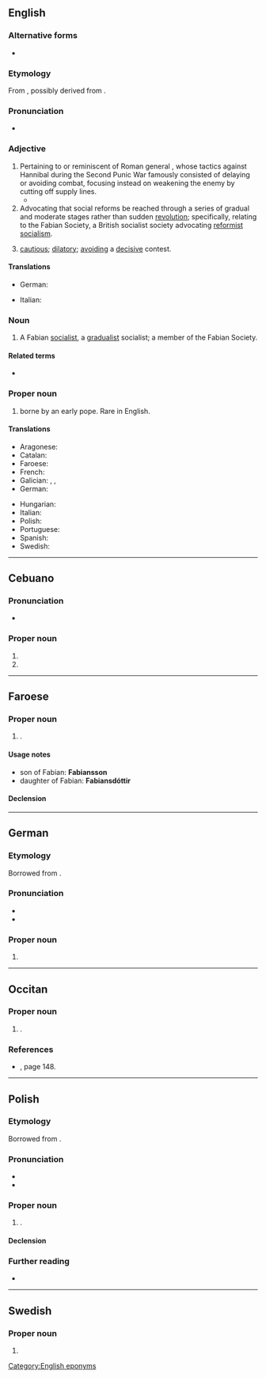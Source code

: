 {{also|fabian|Fabián}}
==English==

===Alternative forms===
*{{l|en|fabian}}

===Etymology===
From {{der|en|la|Fabianus||belonging to Fabius}}, possibly derived from {{m|la|faba||bean}}.

===Pronunciation===
* {{IPA|en|/ˈfeɪbi.ən/}}

===Adjective===
{{en-adj}}

# Pertaining to or reminiscent of Roman general {{w|Fabius Maximus}}, whose tactics against Hannibal during the Second Punic War famously consisted of delaying or avoiding combat, focusing instead on weakening the enemy by cutting off supply lines.
#* {{quote-book|en|year=1988|author=James McPherson|title=Battle Cry of Freedom|publisher=Oxford|year_published=2004|page=745|passage=Hood complained behind his commander's back to Richmond of Johnston's '''Fabian''' strategy.}}
# Advocating that social reforms be reached through a series of gradual and moderate stages rather than sudden [[revolution]]; specifically, relating to the Fabian Society, a British socialist society advocating [[reformist]] [[socialism]].
# {{lb|en|by extension}} [[cautious]]; [[dilatory]]; [[avoiding]] a [[decisive]] contest.

====Translations====
{{trans-top|all senses}}
* German: {{t+|de|fabisch}}
{{trans-mid}}
* Italian: {{t|it|fabiano}}
{{trans-bottom}}

===Noun===
{{en-noun}}

# A Fabian [[socialist]], a [[gradualist]] socialist; a member of the Fabian Society.
#: {{syn|en|gradualist|reformist|social democrat}}

====Related terms====
* {{l|en|Fabianism}}

===Proper noun===
{{en-proper noun}}

# {{given name|en|male|from=Latin}} borne by an early pope. Rare in English.

====Translations====
{{trans-top|male given name}}
* Aragonese: {{t|an|Fabián|m}}
* Catalan: {{t|ca|Fabià}}
* Faroese: {{t|fo|Fabian|m}}
* French: {{t+|fr|Fabien}}
* Galician: {{t+|gl|Fabián}}, {{t+|gl|Fabiano}}, {{t+|gl|Fabio}}
* German: {{t+|de|Fabian}}
{{trans-mid}}
* Hungarian: {{t+|hu|Fábián}}
* Italian: {{t+|it|Fabiano}}
* Polish: {{t+|pl|Fabian|m-pr}}
* Portuguese: {{t+|pt|Fabiano}}
* Spanish: {{t+|es|Fabián}}
* Swedish: {{t+|sv|Fabian}}
{{trans-bottom}}

[[Category:English eponyms]]

----

==Cebuano==

===Pronunciation===
* {{hyphenation|ceb|fa|bian}}

===Proper noun===
{{head|ceb|proper noun}}

# {{given name|ceb|male|A=a}}
# {{surname|ceb|A=a|nodot=1}}

----

==Faroese==

===Proper noun===
{{head|fo|proper noun|g=m}}

# {{given name|fo|male}}.

====Usage notes====
* son of Fabian: '''Fabiansson'''
* daughter of Fabian: '''Fabiansdóttir'''

====Declension====
{{fo-decl-proper-noun-s-indef|Fabian|Fabian|Fabiani|Fabians}}

----

==German==

===Etymology===
Borrowed from {{bor|de|la|Fabianus||belonging to Fabius}}.

===Pronunciation===
* {{IPA|de|/ˈfaːbian/}}
* {{audio|de|De-Fabian.ogg|Audio}}

===Proper noun===
{{head|de|proper noun|g=m}}

# {{given name|de|male}}

----

==Occitan==

===Proper noun===
{{oc-proper noun|m}}

# {{lb|oc|Gascony}} {{given name|oc|male|eq=Fabian}}.

===References===
* {{R:deoffog2005}}, page 148.
----

==Polish==
{{wikipedia|lang=pl}}

===Etymology===
Borrowed from {{bor|pl|la|Fabianus||belonging to Fabius}}.

===Pronunciation===
* {{pl-IPA}}
* {{audio|pl|Pl-Fabian.ogg|Audio}}

===Proper noun===
{{head|pl|proper noun|g=m}}

# {{given name|pl|male|eq=Fabian}}.

====Declension====
{{pl-decl-noun-m-pr}}

===Further reading===
* {{R:PWN}}

----

==Swedish==

===Proper noun===
{{sv-proper noun|c}}

# {{given name|sv|male}}